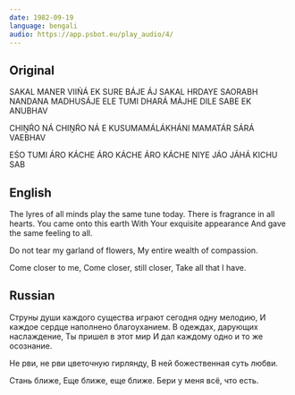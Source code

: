 ```yaml
---
date: 1982-09-19
language: bengali
audio: https://app.psbot.eu/play_audio/4/
---
```


## Original

SAKAL MANER VIIŃÁ EK SURE BÁJE ÁJ
SAKAL HRDAYE SAORABH
NANDANA MADHUSÁJE
ELE TUMI DHARÁ MÁJHE
DILE SABE EK ANUBHAV

CHIṊŔO NÁ CHIṊŔO NÁ
E KUSUMAMÁLÁKHÁNI
MAMATÁR SÁRÁ VAEBHAV

EŚO TUMI ÁRO KÁCHE
ÁRO KÁCHE ÁRO KÁCHE
NIYE JÁO JÁHÁ KICHU SAB

## English

The lyres of all minds play the same tune today.
There is fragrance in all hearts.
You came onto this earth
With Your exquisite appearance
And gave the same feeling to all.

Do not tear my garland of flowers,
My entire wealth of compassion.

Come closer to me,
Come closer, still closer,
Take all that I have.

## Russian

Струны души каждого существа играют сегодня одну мелодию,
И каждое сердце наполнено благоуханием.
В одеждах, дарующих наслаждение,
Ты пришел в этот мир
И дал каждому одно и то же осознание.

Не рви, не рви цветочную гирлянду,
В ней божественная суть любви.

Стань ближе,
Еще ближе, еще ближе.
Бери у меня всё, что есть.
